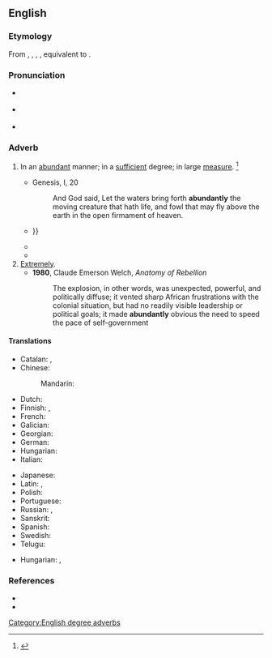 ==English==

===Etymology===
From {{inh|en|enm|abundantly}}, {{m|enm|abundauntli}}, {{m|enm|habundantly}}, {{m|enm|habundauntliche}}, equivalent to {{af|en|abundant|-ly|id2=adverbial}}.

===Pronunciation===
* {{a|RP}} {{IPA|en|/əˈbʌn.dn̩t.li/}}
* {{a|US}} {{IPA|en|/əˈbʌn.dn̩t.li/|/əˈbn̩.dn̩t.li/}}
* {{audio|en|en-us-abundantly.ogg|Audio (US)}}

===Adverb===
{{en-adv}}

# In an [[abundant]] manner; in a [[sufficient]] degree; in large [[measure]]. {{defdate|First attested around 1350 to 1470.}}<ref name=SOED>{{R:SOED5|page=10}}</ref>
#: {{syn|en|fully|amply|plentifully}}
#* {{RQ:King James Version}} Genesis, I, 20
#*: And God said, Let the waters bring forth '''abundantly''' the moving creature that hath life, and fowl that may fly above the earth in the open firmament of heaven.
#* {{quote-book|en|year=1905|author=James Geikie|title=Structural and Field Geology: For Students of Pure and Applied Science|passage=When strata are so unsymmetrically and '''abundantly''' folded that it becomes difficult or impossible to trace out the individual flexures and crumplings — the whole forming an irregular complex of folds — they are said to be contorted {{...}}}}
#* {{quote-journal|en|date=May 26, 2012|author=Phil McNulty|title=Norway 0-1 England|work=BBC Sport|url=http://www.bbc.co.uk/sport/0/football/18184726|page=|passage=Hodgson also has Wayne Rooney to call on once he has served a two-match suspension at the start of the tournament - and it is '''abundantly''' clear England will rely as heavily as ever on his ability to shape the outcome of important games.}}
#* {{quote-journal|1=en|year=2018|author=James Lambert|title=Anglo-Indian slang in dictionaries on historical principles|journal=World Englishes|volume=37|page=248|text=Indian English is today one of the most widespread and '''abundantly''' used varieties of English, in extensive use not only throughout South Asia but in virtually every corner of the globe.}}
# [[extremely|Extremely]].
#* '''1980''', Claude Emerson Welch, ''Anatomy of Rebellion''
#*:The explosion, in other words, was unexpected, powerful, and politically diffuse; it vented sharp African frustrations with the colonial situation, but had no readily visible leadership or political goals; it made '''abundantly''' obvious the need to speed the pace of self-government

====Translations====
{{trans-top|in an abundant manner}}
* Catalan: {{t+|ca|abundantment}}, {{t+|ca|abundosament}}
* Chinese:
*: Mandarin: {{t|cmn|丰富地}}
* Dutch: {{t+|nl|overvloedig}}
* Finnish: {{t+|fi|runsaasti}}, {{t+|fi|yllin kyllin}}
* French: {{t+|fr|abondamment}}
* Galician: {{t|gl|abundantemente}}
* Georgian: {{t|ka|უხვად}}
* German: {{t+|de|reichlich}}
* Hungarian: {{t+|hu|bőségesen}}
* Italian: {{t+|it|abbondantemente}}
{{trans-mid}}
* Japanese: {{t+|ja|多量|alt=多量に|tr=taryō ni}}
* Latin: {{t|la|abundanter}}, {{t|la|ūbertim}}
* Polish: {{t+|pl|obficie}}
* Portuguese: {{t+|pt|abundantemente}}
* Russian: {{t+|ru|оби́льно}}, {{t+|ru|изоби́льно}}
* Sanskrit: {{t+|sa|बहु}}
* Spanish: {{t+|es|abundantemente}}
* Swedish: {{t+|sv|rikligt}}
* Telugu: {{t+|te|విరివిగా}}
{{trans-bottom}}

{{trans-top|extremely}}
{{trans-mid}}
* Hungarian: {{t+|hu|teljesen}}, {{t+|hu|tökéletesen}}
{{trans-bottom}}

===References===
<references/>
* {{R:Century 1911}}
* {{R:Webster 1913}}

[[Category:English degree adverbs]]